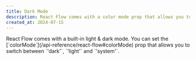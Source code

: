 ```yaml
---
title: Dark Mode
description: React Flow comes with a color mode prop that allows you to switch between dark, light and system mode.
created_at: 2024-07-15
---
```



<ExampleLayout>
React Flow comes with a built-in light & dark mode. You can set the [`colorMode`](/api-reference/react-flow#colorMode) prop that allows you to switch between `'dark'`, `'light'` and `'system'`.

<RemoteCodeViewer
  route="examples/styling/dark-mode"
  framework="react"
/>
</ExampleLayout>
